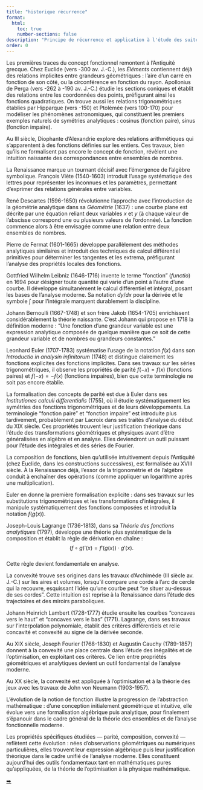 ```yaml
---
title: "historique récurrence"
format:
  html:
    toc: true
    number-sections: false
description: "Principe de récurrence et application à l'étude des suites"
order: 0
---
```




::: {.bloc .rem}
Les premières traces du concept fonctionnel remontent à l'Antiquité grecque. Chez Euclide (vers -300 av. J.-C.), les *Éléments* contiennent déjà des relations implicites entre grandeurs géométriques : l'aire d'un carré en fonction de son côté, ou la circonférence en fonction du rayon. Apollonius de Perga (vers -262 à -190 av. J.-C.) étudie les sections coniques et établit des relations entre les coordonnées des points, préfigurant ainsi les fonctions quadratiques. On trouve aussi les relations trigonométriques établies par Hipparque (vers -150) et Ptolémée (vers 100-170) pour modéliser les phénomènes astronomiques, qui constituent les premiers exemples naturels de symétries analytiques : cosinus (fonction paire), sinus (fonction impaire).  

Au III\ieme{} siècle, Diophante d'Alexandrie explore des relations arithmétiques qui s'apparentent à des fonctions définies sur les entiers. Ces travaux, bien qu'ils ne formalisent pas encore le concept de fonction, révèlent une intuition naissante des correspondances entre ensembles de nombres.  

La Renaissance marque un tournant décisif avec l'émergence de l'algèbre symbolique. François Viète (1540-1603) introduit l'usage systématique des lettres pour représenter les inconnues et les paramètres, permettant d'exprimer des relations générales entre variables.  

René Descartes (1596-1650) révolutionne l'approche avec l'introduction de la géométrie analytique dans sa *Géométrie* (1637) : une courbe plane est décrite par une équation reliant deux variables $x$ et $y$ (à chaque valeur de l'abscisse correspond une ou plusieurs valeurs de l'ordonnée). La fonction commence alors à être envisagée comme une relation entre deux ensembles de nombres.  

Pierre de Fermat (1601-1665) développe parallèlement des méthodes analytiques similaires et introduit des techniques de calcul différentiel primitives pour déterminer les tangentes et les extrema, préfigurant l'analyse des propriétés locales des fonctions.  

Gottfried Wilhelm Leibniz (1646-1716) invente le terme "fonction" (*functio*) en 1694 pour désigner toute quantité qui varie d'un point à l'autre d'une courbe. Il développe simultanément le calcul différentiel et intégral, posant les bases de l'analyse moderne. Sa notation $dy/dx$ pour la dérivée et le symbole $\int$ pour l'intégrale marquent durablement la discipline.  

Johann Bernoulli (1667-1748) et son frère Jakob (1654-1705) enrichissent considérablement la théorie naissante. C'est Johann qui propose en 1718 la définition moderne : "Une fonction d'une grandeur variable est une expression analytique composée de quelque manière que ce soit de cette grandeur variable et de nombres ou grandeurs constantes."  

Leonhard Euler (1707-1783) systématise l'usage de la notation $f(x)$ dans son *Introductio in analysin infinitorum* (1748) et distingue clairement les fonctions explicites des fonctions implicites. Dans ses travaux sur les séries trigonométriques, il observe les propriétés de parité $f(-x)=f(x)$ (fonctions paires) et $f(-x)=-f(x)$ (fonctions impaires), bien que cette terminologie ne soit pas encore établie.  

La formalisation des concepts de parité est due à Euler dans ses *Institutiones calculi differentialis* (1755), où il étudie systématiquement les symétries des fonctions trigonométriques et de leurs développements. La terminologie "fonction paire" et "fonction impaire" est introduite plus tardivement, probablement par Lacroix dans ses traités d'analyse du début du XIX\ieme{} siècle. Ces propriétés trouvent leur justification théorique dans l'étude des transformations géométriques et physiques avant d’être généralisées en algèbre et en analyse. Elles deviendront un outil puissant pour l'étude des intégrales et des séries de Fourier.  
:::

::: {.bloc .rem}
La composition de fonctions, bien qu'utilisée intuitivement depuis l'Antiquité (chez Euclide, dans les constructions successives), est formalisée au XVIII\ieme{} siècle. À la Renaissance déjà, l’essor de la trigonométrie et de l’algèbre conduit à enchaîner des opérations (comme appliquer un logarithme après une multiplication).  

Euler en donne la première formalisation explicite : dans ses travaux sur les substitutions trigonométriques et les transformations d'intégrales, il manipule systématiquement des fonctions composées et introduit la notation $f(g(x))$.  

Joseph-Louis Lagrange (1736-1813), dans sa *Théorie des fonctions analytiques* (1797), développe une théorie plus systématique de la composition et établit la règle de dérivation en chaîne :  
$$(f \circ g)'(x) = f'(g(x)) \cdot g'(x).$$  
Cette règle devient fondamentale en analyse.  
:::

::: {.bloc .rem}
La convexité trouve ses origines dans les travaux d’Archimède (III\ieme{} siècle av. J.-C.) sur les aires et volumes, lorsqu’il compare une corde à l’arc de cercle qui la recouvre, esquissant l’idée qu’une courbe peut "se situer au-dessus de ses cordes". Cette intuition est reprise à la Renaissance dans l’étude des trajectoires et des miroirs paraboliques.  

Johann Heinrich Lambert (1728-1777) étudie ensuite les courbes "concaves vers le haut" et "concaves vers le bas" (1771). Lagrange, dans ses travaux sur l’interpolation polynomiale, établit des critères différentiels et relie concavité et convexité au signe de la dérivée seconde.  

Au XIX\ieme{} siècle, Joseph Fourier (1768-1830) et Augustin Cauchy (1789-1857) donnent à la convexité une place centrale dans l’étude des inégalités et de l’optimisation, en exploitant ces critères. Ce lien entre propriétés géométriques et analytiques devient un outil fondamental de l’analyse moderne.  

Au XX\ieme{} siècle, la convexité est appliquée à l’optimisation et à la théorie des jeux avec les travaux de John von Neumann (1903-1957).  
:::

::: {.bloc .rem}
L'évolution de la notion de fonction illustre la progression de l'abstraction mathématique : d'une conception initialement géométrique et intuitive, elle évolue vers une formalisation algébrique puis analytique, pour finalement s'épanouir dans le cadre général de la théorie des ensembles et de l'analyse fonctionnelle moderne.  

Les propriétés spécifiques étudiées — parité, composition, convexité — reflètent cette évolution : nées d'observations géométriques ou numériques particulières, elles trouvent leur expression algébrique puis leur justification théorique dans le cadre unifié de l'analyse moderne. Elles constituent aujourd'hui des outils fondamentaux tant en mathématiques pures qu'appliquées, de la théorie de l'optimisation à la physique mathématique.  
:::



<div class="nav-pages">
  <a class="next" href="parite.html">➡️</a>
</div>
